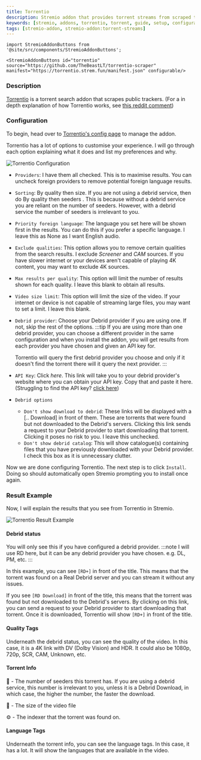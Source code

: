 ```yaml
---
title: Torrentio
description: Stremio addon that provides torrent streams from scraped torrent providers.
keywords: [stremio, addons, torrentio, torrent, guide, setup, configuration, install, link]
tags: [stremio-addon, stremio-addon:torrent-streams]
---
```


````mdx-code-block
import StremioAddonButtons from '@site/src/components/StremioAddonButtons';

<StremioAddonButtons id="torrentio" source="https://github.com/TheBeastLT/torrentio-scraper" manifest="https://torrentio.strem.fun/manifest.json" configurable/> 
````

<h3>Description</h3>

[Torrentio](https://github.com/TheBeastLT/torrentio-scraper) is a torrent search addon that scrapes public trackers. (For a in depth explanation of how Torrentio works, see [this reddit comment](https://www.reddit.com/r/StremioAddons/comments/19fmjlp/comment/kjlnwru/))

<h3>Configuration</h3>

To begin, head over to [Torrentio's config page](https://torrentio.strem.fun/configure) to manage the addon.

Torrentio has a lot of options to customise your experience. I will go through each option explaining what it does and list my preferences and why.

![Torrentio Configuration](/img/stremio/torrentio_setup.png)

- `Providers`: I have them all checked. This is to maximise results. You can uncheck foreign providers to remove potential foreign language results.
- `Sorting`: By quality then size. If you are not using a debrid service, then do By quality then seeders . This is because without a debrid service you are reliant on the number of seeders. However, with a debrid service the number of seeders is irrelevant to you.
- `Priority foreign language`: The language you set here will be shown first in the results. You can do this if you prefer a specific language. I leave this as None as I want English audio. 
- `Exclude qualities`: This option allows you to remove certain qualities from the search results. I exclude *Screener* and *CAM* sources. If you have slower internet or your devices aren't capable of playing 4K content, you may want to exclude 4K sources.
- `Max results per quality`: This option will limit the number of results shown for each quality. I leave this blank to obtain all results.
- `Video size limit`: This option will limit the size of the video. If your internet or device is not capable of streaming large files, you may want to set a limit. I leave this blank.
- `Debrid provider`: Choose your Debrid provider if you are using one. If not, skip the rest of the options.
    :::tip
    If you are using more than one debrid provider, you can choose a different provider in the same configuration and when you install the addon, you will get results from each provider you have chosen and given an API key for.

    Torrentio will query the first debrid provider you choose and only if it doesn't find the torrent there will it query the next provider.
    :::
- `API Key`: Click *here*. This link will take you to your debrid provider's website where you can obtain your API key. Copy that and paste it here. (Struggling to find the API key? [click here](/stremio/faq#where-can-i-find-my-debrid-api-key))
- `Debrid options`
    - `Don't show download to debrid`: These links will be displayed with a [.. Download] in front of them. 
        These are torrents that were found but not downloaded to the Debrid's servers. 
        Clicking this link sends a request to your Debrid provider to start downloading that torrent. 
        Clicking it poses no risk to you. I leave this unchecked.
    - `Don't show debrid catalog`: This will show catalogue(s) containing files that you have previously downloaded with your Debrid provider.
                                    I check this box as it is unnecessary clutter.

Now we are done configuring Torrentio. 
The next step is to click `Install`. 
Doing so should automatically open Stremio prompting you to install once again.

<h3>Result Example</h3>

Now, I will explain the results that you see from Torrentio in Stremio.

![Torrentio Result Example](/img/stremio/torrentio_result.png)

<h4>Debrid status</h4>

You will only see this if you have configured a debrid provider.
:::note
I will use RD here, but it can be any debrid provider you have chosen. e.g. DL, PM, etc.
:::

In this example, you can see `[RD+]` in front of the title. This means that the torrent was found on a Real Debrid server and you can stream it without any issues.

If you see `[RD Download]` in front of the title, this means that the torrent was found but not downloaded to the Debrid's servers.
By clicking on this link, you can send a request to your Debrid provider to start downloading that torrent. Once it is downloaded, Torrentio will show `[RD+]` in front of the title.

<h4>Quality Tags</h4>

Underneath the debrid status, you can see the quality of the video. In this case, it is a 4K link with DV (Dolby Vision) and HDR. 
It could also be 1080p, 720p, SCR, CAM, Unknown, etc.

<h4>Torrent Info</h4>

:bust_in_silhouette: - The number of seeders this torrent has. 
If you are using a debrid service, this number is irrelevant to you, unless it is a Debrid Download, in which case, the higher the number, the faster the download.

:floppy_disk: - The size of the video file

:gear: - The indexer that the torrent was found on.

<h4>Language Tags</h4>

Underneath the torrent info, you can see the language tags. In this case, it has a lot. 
It will show the languages that are available in the video.